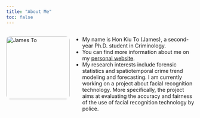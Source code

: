 ```yaml
---
title: "About Me"
toc: false
---
```


<div style="display: flex; gap: 10px; align-items: flex-start;">

<img src="images/james.jpg" alt="James To" style="width: 170px; border-radius: 10px;">

<div>
  - My name is Hon Kiu To (James), a second-year Ph.D. student in Criminology. 
  - You can find more information about me on my [personal website](https://sites.google.com/view/hkjamesto/home).
  - My research interests include forensic statistics and spatiotemporal crime trend modeling and forecasting. I am currently working on a project about facial recognition technology. More specifically, the project aims at evaluating the accuracy and fairness of the use of facial recognition technology by police.
</div>

</div>